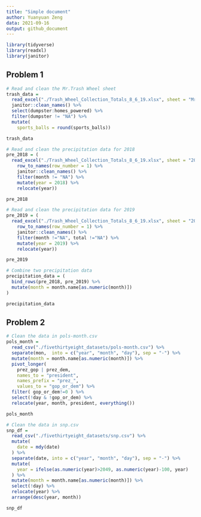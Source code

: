 ```yaml
---
title: "Simple document"
author: Yuanyuan Zeng
data: 2021-09-16
output: github_document
---
```

```r
library(tidyverse)
library(readxl)
library(janitor)
```

## Problem 1

```r
# Read and clean the Mr.Trash Wheel sheet
trash_data = 
  read_excel("./Trash_Wheel_Collection_Totals_8_6_19.xlsx", sheet = "Mr. Trash Wheel") %>%     
  janitor::clean_names() %>% 
  select(dumpster:homes_powered) %>% 
  filter(dumpster != "NA") %>% 
  mutate(
    sports_balls = round(sports_balls))

trash_data

# Read and clean the precipitation data for 2018
pre_2018 = (
  read_excel("./Trash_Wheel_Collection_Totals_8_6_19.xlsx", sheet = "2018 Precipitation") %>% 
    row_to_names(row_number = 1) %>% 
    janitor::clean_names() %>% 
    filter(month != "NA") %>% 
    mutate(year = 2018) %>%  
    relocate(year))

pre_2018

# Read and clean the precipitation data for 2019
pre_2019 = (
  read_excel("./Trash_Wheel_Collection_Totals_8_6_19.xlsx", sheet = "2019 Precipitation") %>% 
    row_to_names(row_number = 1) %>% 
    janitor::clean_names() %>% 
    filter(month !="NA", total !="NA") %>% 
    mutate(year = 2019) %>% 
    relocate(year))

pre_2019

# Combine two precipitation data
precipitation_data = (
  bind_rows(pre_2018, pre_2019) %>% 
  mutate(month = month.name[as.numeric(month)])
)

precipitation_data
```
## Problem 2

```r
# Clean the data in pols-month.csv
pols_month = 
  read_csv("./fivethirtyeight_datasets/pols-month.csv") %>% 
  separate(mon,  into = c("year", "month", "day"), sep = "-") %>% 
  mutate(month = month.name[as.numeric(month)]) %>% 
  pivot_longer(
    prez_gop | prez_dem,
    names_to = "president",
    names_prefix = "prez_",
    values_to = "gop_or_dem") %>% 
  filter( gop_or_dem!=0 ) %>% 
  select(!day & !gop_or_dem) %>% 
  relocate(year, month, president, everything())

pols_month

# Clean the data in snp.csv
snp_df = 
  read_csv("./fivethirtyeight_datasets/snp.csv") %>% 
  mutate(
    date = mdy(date)
  ) %>% 
  separate(date, into = c("year", "month", "day"), sep = "-") %>% 
  mutate(
    year = ifelse(as.numeric(year)>2049, as.numeric(year)-100, year)
  ) %>% 
  mutate(month = month.name[as.numeric(month)]) %>% 
  select(!day) %>% 
  relocate(year) %>% 
  arrange(desc(year, month))

snp_df



  
        
           

```




